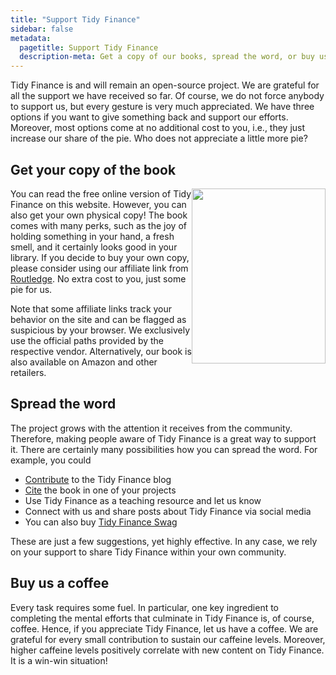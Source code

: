 ```yaml
---
title: "Support Tidy Finance"
sidebar: false
metadata:
  pagetitle: Support Tidy Finance
  description-meta: Get a copy of our books, spread the word, or buy us a coffee - just a few ways to support open-source finance.
---
```


Tidy Finance is and will remain an open-source project. We are grateful for all the support we have received so far. Of course, we do not force anybody to support us, but every gesture is very much appreciated. We have three options if you want to give something back and support our efforts. Moreover, most options come at no additional cost to you, i.e., they just increase our share of the pie. Who does not appreciate a little more pie?

## Get your copy of the book

<img src="assets/img/cover-book-r.jpg" style="float:right" width="214" height="280"/>

You can read the free online version of Tidy Finance on this website. However, you can also get your own physical copy! The book comes with many perks, such as the joy of holding something in your hand, a fresh smell, and it certainly looks good in your library. If you decide to buy your own copy, please consider using our affiliate link from [Routledge](https://www.jdoqocy.com/click-100765519-14339043?url=https%3A%2F%2Fwww.routledge.com%2FTidy-Finance-with-R%2FVoigt-Weiss-Scheuch%2Fp%2Fbook%2F9781032389349). No extra cost to you, just some pie for us. 

Note that some affiliate links track your behavior on the site and can be flagged as suspicious by your browser. We exclusively use the official paths provided by the respective vendor. Alternatively, our book is also available on Amazon and other retailers.

## Spread the word

The project grows with the attention it receives from the community. Therefore, making people aware of Tidy Finance is a great way to support it. There are certainly many possibilities how you can spread the word. For example, you could

- [Contribute](contribute.qmd) to the Tidy Finance blog
- [Cite](index.qmd#license) the book in one of your projects
- Use Tidy Finance as a teaching resource and let us know
- Connect with us and share posts about Tidy Finance via social media
- You can also buy [Tidy Finance Swag](https://www.etsy.com/shop/tidyswag/?etsrc=sdt&utm_source=tidy-finance.org)

These are just a few suggestions, yet highly effective. In any case, we rely on your support to share Tidy Finance within your own community.

## Buy us a coffee

Every task requires some fuel. In particular, one key ingredient to completing the mental efforts that culminate in Tidy Finance is, of course, coffee. Hence, if you appreciate Tidy Finance, let us have a coffee. We are grateful for every small contribution to sustain our caffeine levels. Moreover, higher caffeine levels positively correlate with new content on Tidy Finance. It is a win-win situation!

```{=html}
<script type="text/javascript" src="https://cdnjs.buymeacoffee.com/1.0.0/button.prod.min.js" data-name="bmc-button" data-slug="tidyfinance" data-color="#3b9ab2" data-emoji="" data-font="Cookie" data-text="Support us with a coffee" data-outline-color="#ffffff" data-font-color="#ffffff" data-coffee-color="#e1af00" ></script>
```
